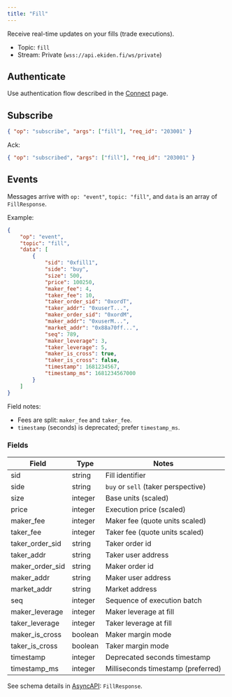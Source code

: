 ```yaml
---
title: "Fill"
---
```


Receive real-time updates on your fills (trade executions).

- Topic: `fill`
- Stream: Private (`wss://api.ekiden.fi/ws/private`)

## Authenticate

Use authentication flow described in the [Connect](./connect) page.

## Subscribe

```json
{ "op": "subscribe", "args": ["fill"], "req_id": "203001" }
```

Ack:

```json
{ "op": "subscribed", "args": ["fill"], "req_id": "203001" }
```

## Events

Messages arrive with `op: "event"`, `topic: "fill"`, and `data` is an array of `FillResponse`.

Example:

```json
{
	"op": "event",
	"topic": "fill",
	"data": [
		{
			"sid": "0xfill1",
			"side": "buy",
			"size": 500,
			"price": 100250,
			"maker_fee": 4,
			"taker_fee": 10,
			"taker_order_sid": "0xordT",
			"taker_addr": "0xuserT...",
			"maker_order_sid": "0xordM",
			"maker_addr": "0xuserM...",
			"market_addr": "0x88a70ff...",
			"seq": 789,
			"maker_leverage": 3,
			"taker_leverage": 5,
			"maker_is_cross": true,
			"taker_is_cross": false,
			"timestamp": 1681234567,
			"timestamp_ms": 1681234567000
		}
	]
}
```

Field notes:

- Fees are split: `maker_fee` and `taker_fee`.
- `timestamp` (seconds) is deprecated; prefer `timestamp_ms`.

### Fields

| Field | Type | Notes |
|-------|------|-------|
| sid | string | Fill identifier |
| side | string | `buy` or `sell` (taker perspective) |
| size | integer | Base units (scaled) |
| price | integer | Execution price (scaled) |
| maker_fee | integer | Maker fee (quote units scaled) |
| taker_fee | integer | Taker fee (quote units scaled) |
| taker_order_sid | string | Taker order id |
| taker_addr | string | Taker user address |
| maker_order_sid | string | Maker order id |
| maker_addr | string | Maker user address |
| market_addr | string | Market address |
| seq | integer | Sequence of execution batch |
| maker_leverage | integer | Maker leverage at fill |
| taker_leverage | integer | Taker leverage at fill |
| maker_is_cross | boolean | Maker margin mode |
| taker_is_cross | boolean | Taker margin mode |
| timestamp | integer | Deprecated seconds timestamp |
| timestamp_ms | integer | Milliseconds timestamp (preferred) |

See schema details in [AsyncAPI](../websockets/private): `FillResponse`.
